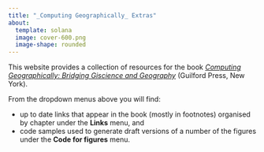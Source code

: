 ```yaml
---
title: "_Computing Geographically_ Extras"
about:
  template: solana
  image: cover-600.png
  image-shape: rounded
---
```


This website provides a collection of resources for the book [_Computing Geographically: Bridging Giscience and Geography_](https://www.guilford.com/books/Computing-Geographically/David-O'Sullivan/9781462553938) (Guilford Press, New York).

From the dropdown menus above you will find:

+ up to date links that appear in the book (mostly in footnotes) organised by chapter under the **Links** menu, and 
+ code samples used to generate draft versions of a number of the figures under the **Code for figures** menu.
